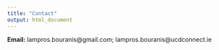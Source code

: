 ```yaml
---
title: "Contact"
output: html_document
---
```


<link rel="stylesheet" href="styles.css" type="text/css">

**Email:** lampros.bouranis@gmail.com; lampros.bouranis@ucdconnect.ie